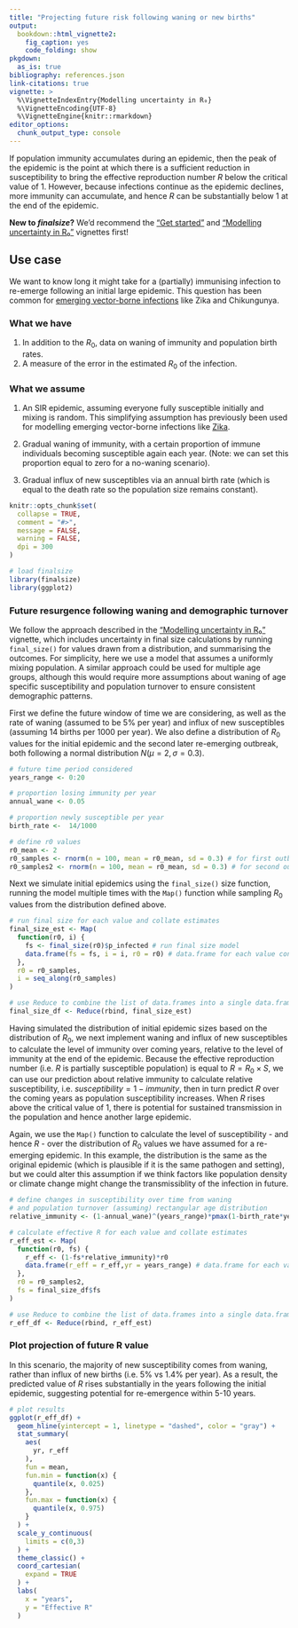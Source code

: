 ```yaml
---
title: "Projecting future risk following waning or new births"
output:
  bookdown::html_vignette2:
    fig_caption: yes
    code_folding: show
pkgdown:
  as_is: true
bibliography: references.json
link-citations: true
vignette: >
  %\VignetteIndexEntry{Modelling uncertainty in R₀}
  %\VignetteEncoding{UTF-8}
  %\VignetteEngine{knitr::rmarkdown}
editor_options: 
  chunk_output_type: console
---
```


If population immunity accumulates during an epidemic, then the peak of the epidemic is the point at which there is a sufficient reduction in susceptibility to bring the effective reproduction number $R$ below the critical value of 1. However, because infections continue as the epidemic declines, more immunity can accumulate, and hence $R$ can be substantially below 1 at the end of the epidemic.

::: {.alert .alert-warning}
**New to _finalsize_?** We'd recommend the ["Get started"](finalsize.html) and ["Modelling uncertainty in R₀"](uncertainty_params.Rmd) vignettes first!
:::

::: {.alert .alert-primary}
## Use case {-}

We want to know long it might take for a (partially) immunising infection to re-emerge following an initial large epidemic. This question has been common for [emerging vector-borne infections](https://journals.plos.org/plosntds/article?id=10.1371/journal.pntd.0004726) like Zika and Chikungunya.
:::

::: {.alert .alert-secondary}
### What we have {-}

  1. In addition to the $R_0$, data on waning of immunity and population birth rates.
  2. A measure of the error in the estimated $R_0$ of the infection.

### What we assume {-}

  1. An SIR epidemic, assuming everyone fully susceptible initially and mixing is random. This simplifying assumption has previously been used for modelling emerging vector-borne infections like [Zika](https://www.ncbi.nlm.nih.gov/pmc/articles/PMC5860153/).
  
  2. Gradual waning of immunity, with a certain proportion of immune individuals becoming susceptible again each year. (Note: we can set this proportion equal to zero for a no-waning scenario).
  
  3. Gradual influx of new susceptibles via an annual birth rate (which is equal to the death rate so the population size remains constant).
:::

```r
knitr::opts_chunk$set(
  collapse = TRUE,
  comment = "#>",
  message = FALSE,
  warning = FALSE,
  dpi = 300
)
```

```r
# load finalsize
library(finalsize)
library(ggplot2)
```

### Future resurgence following waning and demographic turnover

We follow the approach described in the ["Modelling uncertainty in R₀"](uncertainty_params.Rmd) vignette, which includes uncertainty in final size calculations by running `final_size()` for values drawn from a distribution, and summarising the outcomes. For simplicity, here we use a model that assumes a uniformly mixing population. A similar approach could be used for multiple age groups, although this would require more assumptions about waning of age specific susceptibility and population turnover to ensure consistent demographic patterns.

First we define the future window of time we are considering, as well as the rate of waning (assumed to be 5\% per year) and influx of new susceptibles (assuming 14 births per 1000 per year). We also define a distribution of $R_0$ values for the initial epidemic and the second later re-emerging outbreak, both following a normal distribution $N(\mu = 2, \sigma = 0.3)$.

```r
# future time period considered
years_range <- 0:20

# proportion losing immunity per year
annual_wane <- 0.05 

# proportion newly susceptible per year
birth_rate <-  14/1000 

# define r0 values
r0_mean <- 2
r0_samples <- rnorm(n = 100, mean = r0_mean, sd = 0.3) # for first outbreak
r0_samples2 <- rnorm(n = 100, mean = r0_mean, sd = 0.3) # for second outbreak
```

Next we simulate initial epidemics using the `final_size()` size function, running the model multiple times with the `Map()` function while sampling $R_0$ values from the distribution defined above.

```r
# run final size for each value and collate estimates
final_size_est <- Map(
  function(r0, i) {
    fs <- final_size(r0)$p_infected # run final size model
    data.frame(fs = fs, i = i, r0 = r0) # data.frame for each value considered
  }, 
  r0 = r0_samples, 
  i = seq_along(r0_samples)
)

# use Reduce to combine the list of data.frames into a single data.frame
final_size_df <- Reduce(rbind, final_size_est)
```

Having simulated the distribution of initial epidemic sizes based on the distribution of $R_0$, we next implement waning and influx of new susceptibles to calculate the level of immunity over coming years, relative to the level of immunity at the end of the epidemic. Because the effective reproduction number (i.e. $R$ is partially susceptible population) is equal to $R = R_0 \times S$, we can use our prediction about relative immunity to calculate relative susceptibility, i.e. $susceptibility = 1-immunity$, then in turn predict $R$ over the coming years as population susceptibility increases. When $R$ rises above the critical value of 1, there is potential for sustained transmission in the population and hence another large epidemic.

Again, we use the `Map()` function to calculate the level of susceptibility - and hence $R$ - over the distribution of $R_0$ values we have assumed for a re-emerging epidemic. In this example, the distribution is the same as the original epidemic (which is plausible if it is the same pathogen and setting), but we could alter this assumption if we think factors like population density or climate change might change the transmissiblity of the infection in future.

```r
# define changes in susceptibility over time from waning 
# and population turnover (assuming) rectangular age distribution
relative_immunity <- (1-annual_wane)^(years_range)*pmax(1-birth_rate*years_range,0)

# calculate effective R for each value and collate estimates
r_eff_est <- Map(
  function(r0, fs) {
    r_eff <- (1-fs*relative_immunity)*r0
    data.frame(r_eff = r_eff,yr = years_range) # data.frame for each value considered
  }, 
  r0 = r0_samples2, 
  fs = final_size_df$fs
)

# use Reduce to combine the list of data.frames into a single data.frame
r_eff_df <- Reduce(rbind, r_eff_est)
```

### Plot projection of future R value

In this scenario, the majority of new susceptibility comes from waning, rather than influx of new births (i.e. 5\% vs 1.4\% per year).  As a result, the predicted value of $R$ rises substantially in the years following the initial epidemic, suggesting potential for re-emergence within 5-10 years.

```r
# plot results
ggplot(r_eff_df) +
  geom_hline(yintercept = 1, linetype = "dashed", color = "gray") +
  stat_summary(
    aes(
      yr, r_eff
    ),
    fun = mean,
    fun.min = function(x) {
      quantile(x, 0.025)
    },
    fun.max = function(x) {
      quantile(x, 0.975)
    }
  ) +
  scale_y_continuous(
    limits = c(0,3)
  ) +
  theme_classic() +
  coord_cartesian(
    expand = TRUE
  ) +
  labs(
    x = "years",
    y = "Effective R"
  )
```
